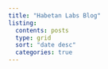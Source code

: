 ```yaml
---
title: "Habetan Labs Blog"
listing: 
  contents: posts
  type: grid
  sort: "date desc"
  categories: true
---
```

